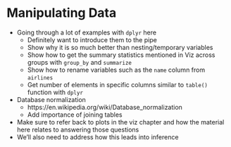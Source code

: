 # Manipulating Data {#manip}

- Going through a lot of examples with `dplyr` here
    + Definitely want to introduce them to the pipe
    + Show why it is so much better than nesting/temporary variables
    + Show how to get the summary statistics mentioned in Viz across 
      groups with `group_by` and `summarize`
    + Show how to rename variables such as the `name` column from `airlines`
    + Get number of elements in specific columns similar to `table()` function
      with `dplyr`
- Database normalization
   + https://en.wikipedia.org/wiki/Database_normalization
   + Add importance of joining tables
- Make sure to refer back to plots in the viz chapter and how the
  material here relates to answering those questions
- We'll also need to address how this leads into inference
